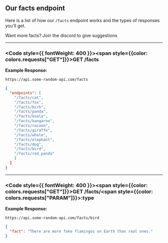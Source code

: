 
## Our facts endpoint
Here is a list of how our `/facts` endpoint works and the types of responses you'll get.

<Callout type="info">Want more facts? Join the discord to give suggestions</Callout>

---

### <Code style={{ fontWeight: 400 }}><span style={{color: colors.requests["GET"]}}>GET</span> /facts</Code>

**Example Response:**
```url filename="URL"
https://api.some-random-api.com/facts
```
```json filename="Response"
{
  "endpoints": [
    "/facts/cat",
    "/facts/fox",
    "/facts/birb",
    "/facts/panda",
    "/facts/koala",
    "/facts/kangaroo",
    "/facts/racoon",
    "/facts/giraffe",
    "/facts/whale",
    "/facts/elephant",
    "/facts/dog",
    "/facts/bird",
    "/facts/red_panda"
    ]
  ]
}
```

---

### <Code style={{ fontWeight: 400 }}><span style={{color: colors.requests["GET"]}}>GET</span> /facts/<span style={{color: colors.requests["PARAM"]}}>:type</span></Code>

**Example Response:**
```url filename="URL"
https://api.some-random-api.com/facts/bird
```
```json filename="Response"
{
  "fact": "There are more fake flamingos on Earth than real ones."
}
```